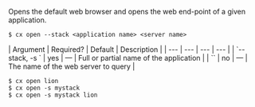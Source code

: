 Opens the default web browser and opens the web end-point of a given application.

<Tabs >
<Tab label="Usage">

```shell
$ cx open --stack <application name> <server name>
```
</Tab>
    
<Tab label="arguments">
| Argument | Required? | Default | Description |
|  ---  |  ---  |  ---  |  ---  |
| `--stack, -s <application name>` | yes | — | Full or partial name of the application |
| `<server name>` | no | — | The name of the web server to query |
</Tab>
<Tab label="examples">

```shell
$ cx open lion
$ cx open -s mystack
$ cx open -s mystack lion
```

</Tab>
</Tabs>